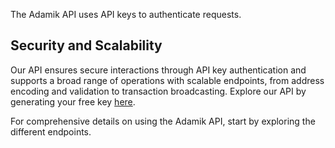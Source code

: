 The Adamik API uses API keys to authenticate requests. 

## Security and Scalability
Our API ensures secure interactions through API key authentication and supports a broad range of operations with scalable endpoints, from address encoding and validation to transaction broadcasting.
Explore our API by generating your free key [here](https://specific-marketing-744850.framer.app/get-api-key).


For comprehensive details on using the Adamik API, start by exploring the different endpoints.